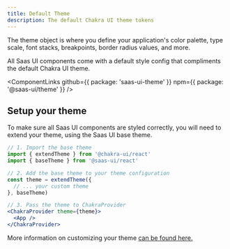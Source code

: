 ```yaml
---
title: Default Theme
description: The default Chakra UI theme tokens
---
```


The theme object is where you define your application's color palette, type
scale, font stacks, breakpoints, border radius values, and more.

All Saas UI components come with a default style config that compliments
the default Chakra UI theme.

<ComponentLinks
  github={{ package: 'saas-ui-theme' }}
  npm={{ package: '@saas-ui/theme' }}
/>

## Setup your theme

To make sure all Saas UI components are styled correctly, you will need to extend
your theme, using the Saas UI base theme.

```jsx live=false
// 1. Import the base theme
import { extendTheme } from '@chakra-ui/react'
import { baseTheme } from '@saas-ui/react'

// 2. Add the base theme to your theme configuration
const theme = extendTheme({
  // ... your custom theme
}, baseTheme)

// 3. Pass the theme to ChakraProvider
<ChakraProvider theme={theme}>
  <App />
</ChakraProvider>

```

More information on customizing your theme [can be found here.](https://chakra-ui.com/docs/theming/customize-theme)
